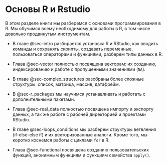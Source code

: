 # Основы R и Rstudio {#sec-whole_r_intro}

В этом разделе книги мы разберемся с основами программирования в R. Мы обучимся всему необходимому для работы в R, в том числе довольно продвинутым инструментам.

-   В главе @sec-intro разбирается установка R и RStudio, как вводить команды и сохранять скрипты, создавать переменные, пользоваться операторами и функциями, разберем типы данных в R.

-   Глава @sec-vector полностью посвящена векторам: их созданию, индексированию и работе с пропущенными значениями (`NA`).

-   В главе @sec-complex_structures разобраны более сложные структуры: список, матрица, массив, датафрейм.

-   В @sec-r_packages мы научимся устанавливать и работать с дополнительными пакетами.

-   Глава @sec-real_data полностью посвящена импорту и экспорту данных, а так же работе с рабочей директорией и проектами RStudio.

-   В главе @sec-loops_conditions мы разберем структуры ветвления (if-else-else if) и их векторизованные аналоги. Кроме того, мы коротко коснемся работы с циклами `for` в R.

-   Глава @sec-functional посвящена созданию пользовательских функций, анонимным функциям и функциям семейства `apply()`.
